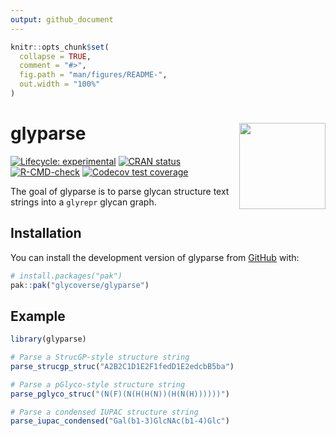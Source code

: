```yaml
---
output: github_document
---
```


<!-- README.md is generated from README.Rmd. Please edit that file -->

```r
knitr::opts_chunk$set(
  collapse = TRUE,
  comment = "#>",
  fig.path = "man/figures/README-",
  out.width = "100%"
)
```

# glyparse <a href="https://glycoverse.github.io/glyparse/"><img src="man/figures/logo.png" align="right" height="138" /></a>

<!-- badges: start -->
[![Lifecycle: experimental](https://img.shields.io/badge/lifecycle-experimental-orange.svg)](https://lifecycle.r-lib.org/articles/stages.html#experimental)
[![CRAN status](https://www.r-pkg.org/badges/version/glyparse)](https://CRAN.R-project.org/package=glyparse)
[![R-CMD-check](https://github.com/glycoverse/glyparse/actions/workflows/R-CMD-check.yaml/badge.svg)](https://github.com/glycoverse/glyparse/actions/workflows/R-CMD-check.yaml)
[![Codecov test coverage](https://codecov.io/gh/glycoverse/glyparse/graph/badge.svg)](https://app.codecov.io/gh/glycoverse/glyparse)
<!-- badges: end -->

The goal of glyparse is to parse glycan structure text strings 
into a `glyrepr` glycan graph.

## Installation

You can install the development version of glyparse from [GitHub](https://github.com/) with:

``` r
# install.packages("pak")
pak::pak("glycoverse/glyparse")
```

## Example

```r
library(glyparse)
```

```r
# Parse a StrucGP-style structure string
parse_strucgp_struc("A2B2C1D1E2F1fedD1E2edcbB5ba")
```

```r
# Parse a pGlyco-style structure string
parse_pglyco_struc("(N(F)(N(H(H(N))(H(N(H))))))")
```

```r
# Parse a condensed IUPAC structure string
parse_iupac_condensed("Gal(b1-3)GlcNAc(b1-4)Glc")
```

